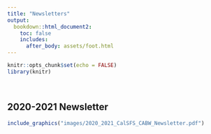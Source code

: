 ```yaml
---
title: "Newsletters"
output: 
  bookdown::html_document2:
    toc: false
    includes:
      after_body: assets/foot.html
---
```


```r
knitr::opts_chunk$set(echo = FALSE)
library(knitr)

```

<style>
  .title{
    display: none;
  }
</style>

<br>


<div class = "row">
  
## **2020-2021 Newsletter**

```r

include_graphics("images/2020_2021_CalSFS_CABW_Newsletter.pdf")

```

</div>

<br>

